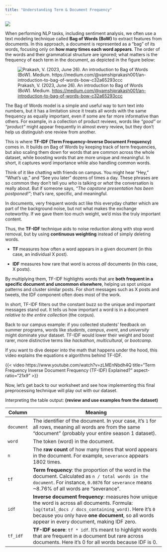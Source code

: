 ```yaml
---
title: "Understanding Term & Document Frequency"
---
```


![](images/tf-idf.png)

When performing NLP tasks, including sentiment analysis, we often use a text modeling technique called **Bag of Words (BoW)** to extract features from documents. In this approach, a document is represented as a “bag” of its words, focusing only on **how many times each word appears**. The order of the words and their grammatical structure are ignored; what matters is the frequency of each term in the document, as depicted in the figure below:

![Prakash, V. (2023, June 26). An introduction to Bag of Words (BoW). Medium. [https://medium.com/\@vamshiprakash001/an-introduction-to-bag-of-words-bow-c32a65293ccc](https://medium.com/@vamshiprakash001/an-introduction-to-bag-of-words-bow-c32a65293ccc "https://medium.com/@vamshiprakash001/an-introduction-to-bag-of-words-bow-c32a65293ccc")](images/clipboard-1331481523.png)

The Bag of Words model is a simple and useful way to turn text into numbers, but it has a limitation since it treats all words with the same frequency as equally important, even if some are far more informative than others. For example, in a collection of product reviews, words like *“good”* or *“product”* might appear frequently in almost every review, but they don’t help us distinguish one review from another.

This is where **TF-IDF (Term Frequency–Inverse Document Frequency)** comes in. It builds on Bag of Words by keeping track of term frequencies, but also scaling them down for words that are common across the whole dataset, while boosting words that are more unique and meaningful. In short, it captures word importance while also handling common words.

Think of it like chatting with friends on campus. You might hear “Hey,” “What’s up,” and “See you later” dozens of times a day. These phrases are so common they don’t tell you *who* is talking or *what* the conversation is really about. But if someone says, *“The capstone presentation has been postponed!”*; that’s rare, specific, and meaningful.

In documents, very frequent words act like this everyday chatter which are part of the background noise, but not what makes the exchange noteworthy. If we gave them too much weight, we’d miss the truly important content.

Thus, the **TF-IDF** technique aids to noise reduction along with stop word removal, but by using **continuous weighting** instead of simply deleting words.

-   **TF** measures how often a word appears in a given document (in this case, an individual X post).

-   **IDF** measures how rare that word is across *all* documents (in this case, X posts).

By multiplying them, TF-IDF highlights words that are **both frequent in a specific document and uncommon elsewhere**, helping us spot unique patterns and cluster similar posts. For short messages such as X posts and tweets, the IDF component often does most of the work.

In short, TF-IDF filters out the constant buzz so the unique and important messages stand out. It tells us how important a word is in a document *relative to the entire collection* (the corpus).

Back to our campus example: if you collected students’ feedback on summer programs, words like *students*, *campus*, *event*, and *university* might dominate your dataset. TF-IDF would lower their weight and boost rarer, more distinctive terms like *hackathon*, *multicultural*, or *bootcamp*.

If you want to dive deeper into the math that happens under the hood, this video explains the equations e algorithms behind TF-IDF.

{{< video https://www.youtube.com/watch?v=zLMEnNbdh4Q title="Term Frequency Inverse Document Frequency (TF-IDF) Explained?" aspect-ratio="21x9" >}}

Now, let’s get back to our worksheet and see how implementing this final preprocessing technique will play out with our dataset.

Interpreting the table output: **(review and use examples from the dataset)**

| Column     | Meaning                                                                                                                                                                                                                                                |
|------------|--------------------------------------------------------------------------------------------------------------------------------------------------------------------------------------------------------------------------------------------------------|
| `document` | The identifier of the document. In your case, it’s `1` for all rows, meaning all words are from the same “document” (probably your entire season 1 dataset).                                                                                           |
| `word`     | The token (word) in the document.                                                                                                                                                                                                                      |
| `n`        | The **raw count** of how many times that word appears in the document. For example, `severance` appears 1802 times.                                                                                                                                    |
| `tf`       | **Term frequency**: the proportion of the word in the document. Calculated as `n / total words in the document`. For instance, `0.0876` for `severance` means \~8.76% of all words are “severance”.                                                    |
| `idf`      | **Inverse document frequency**: measures how unique the word is across all documents. Formula: `log(total_docs / docs_containing_word)`. Here it’s `0` because you only have **one document**, so all words appear in every document, making IDF zero. |
| `tf_idf`   | **TF-IDF score**: `tf * idf`. It’s meant to highlight words that are frequent in a document but rare across documents. Here it’s 0 for all words because IDF is 0.                                                                                     |
